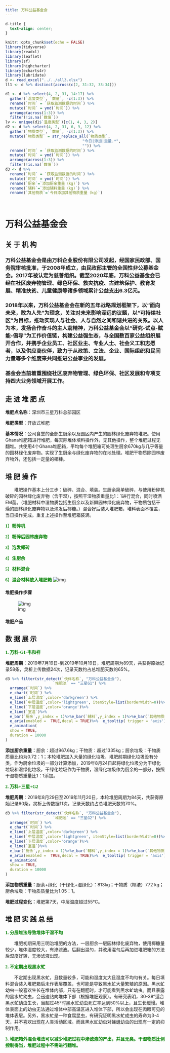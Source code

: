 ---
title: 万科公益基金会
---


```{css, echo=FALSE}
d-title {
  text-align: center;
}
```

```{r setup, include=FALSE}
knitr::opts_chunk$set(echo = FALSE)
library(tidyverse)
library(readxl)
library(leaflet)
library(sf)
library(highcharter)
library(echarts4r)
library(lubridate)
d <- read_excel("../../all3.xlsx")
ll1 <- d %>% distinct(across(c(2, 31:32, 33:34)))

d1 <- d %>% select(4, 2, 31, 14:17) %>%
  gather(`温度类型`, `数值`, -c(1:3)) %>%
  rename(`时间` = `获取监测数据的时间`) %>%
  mutate(`时间` = ymd(`时间`)) %>%
  arrange(across(1:3)) %>%
  filter(!is.na(`数值`))
lv <- unique(d1$`温度类型`)[c(1, 4, 3, 2)]
d2 <- d %>% select(4, 2, 31, 6, 9, 12) %>%
  gather(`物质类型`, `数值`, -c(1:3)) %>%
  mutate(`物质类型` = str_replace_all(`物质类型`,
                                  "今日|添加|重量.*",
                                  "")) %>%
  rename(`时间` = `获取监测数据的时间`) %>%
  mutate(`时间` = ymd(`时间`)) %>%
  arrange(across(1:3)) %>%
  filter(!is.na(`数值`))
d3 <- d %>% 
  rename(`时间` = `获取监测数据的时间`) %>%
  mutate(`时间` = ymd(`时间`)) %>%
  rename(`厨余`=`添加厨余重量（kg)`) %>% 
  rename(`辅料`=`添加辅料重量（kg)`) %>% 
  rename(`其他物质`=`今日添加其他物质重量（kg)`)
  
  
```
# 万科公益基金会

## 关 于 机 构

### 万科公益基金会是由万科企业股份有限公司发起，经国家民政部、国务院审核批准，于2008年成立，由民政部主管的全国性非公募基金会。2017年被认定为慈善组织。截至2020年底，万科公益基金会已经在社区废弃物管理、绿色环保、救灾抗疫、古建筑保护、教育发展、精准扶贫、儿童健康等诸多领域累计公益支出6.3亿元。

### 2018年以来，万科公益基金会在新的五年战略规划框架下，以“面向未来，敢为人先”为理念，关注对未来影响深远的议题，以“可持续社区”为目标，推动实现人与社会、人与自然之间和谐共进的关系。以人为本，发扬合作奋斗的主人翁精神，万科公益基金会以“研究-试点-赋能-倡导”为工作价值链，构建公益强生态，与全国数百家公益组织展开合作，并携手企业员工、社区业主、专业人士、社会义工和志愿者，以及供应商伙伴，致力于从政策、立法、企业、国际组织和民间力量等多个维度来共同推进公益事业的发展。    

### 基金会当前着重围绕社区废弃物管理、绿色环保、社区发展和专项支持四大业务领域开展工作。  

## 走 进 堆 肥 点

**堆肥点名称**：深圳市三星万科总部园区

**堆肥类型**：开放式堆肥

**基本情况**：公司食堂的全部生厨余以及园区内产生的园林绿化废弃物堆肥。使用Ghana堆肥箱进行堆肥，每天除堆体填料操作外，无其他操作，整个堆肥过程无翻堆。共使用4个Ghana堆肥箱，平均每个堆肥箱可处理生厨余670kg与几乎等量的园林绿化废弃物。实现了生厨余与绿化废弃物的在地处理。堆肥干物质除园林废弃物外，还包括一定量的椰糠。

## 堆 肥 操 作

&emsp;&emsp;堆肥操作基本上分三步：破碎、混合、填装。生厨余简单破碎，与使用粉碎机破碎的园林绿化废弃物（含干湿），按照干湿物质重量比1：1进行混合，同时喷洒EM菌。（堆肥材料中湿物质包括生厨余以及新鲜园林绿化废弃物，干物质包括干燥的园林绿化废弃物以及泡发后椰糠。）混合好后装入堆肥箱，堆料表面不覆盖，当日操作完成。重复上述操作至堆肥箱装满。

<span style='color:green;background:背景颜色;font-size:文字大小;font-family:字体;'>**1）粉碎机**</span>

<span style='color:green;background:背景颜色;font-size:文字大小;font-family:字体;'>**2）粉碎后园林废弃物**</span>

<span style='color:green;background:背景颜色;font-size:文字大小;font-family:字体;'>**3）泡发椰砖**</span>

<span style='color:green;background:背景颜色;font-size:文字大小;font-family:字体;'>**4）生厨余**</span>

<span style='color:green;background:背景颜色;font-size:文字大小;font-family:字体;'>**5）材料混合**</span>

<span style='color:green;background:背景颜色;font-size:文字大小;font-family:字体;'>**6）混合材料放入堆肥箱**</span>
![img](1.png) 

#### 堆肥操作步骤
![img](2.png) 

#### 堆肥产品
## 数 据 展 示

<span style='color:green;background:背景颜色;font-size:文字大小;font-family:字体;'>**1. 万科-G1-韦和祥**</span>

**堆肥周期**：2019年7月19日-到2019年10月19日，堆肥周期为89天，共获得原始记录58条，灵析上传数据24次，记录天数约占总堆肥天数的65%。

```{r collapse=TRUE, fig.height=6}
d3 %>% filter(str_detect(`伙伴名称`, "万科公益基金会"),
                     `堆肥池` == "三星G1") %>% 
  arrange(`时间`) %>% 
  e_chart(`时间`) %>%
  e_line(`上层温度`,color='darkgreen') %>%
  e_line(`中层温度`,color='lightgreen', itemStyle=list(borderWidth=0))%>%
  e_line(`下层温度`,color='orange')%>%
  e_line(`室温`)%>%
  e_bar(`厨余`,y_index = 1)%>%e_bar(`辅料`,y_index = 1)%>%e_bar(`其他物质`,y_index = 1) %>%e_y_axis(scale=TRUE) %>%  e_datazoom(type = 'slider') %>% 
  e_aria(enabled =  TRUE,decal = TRUE)%>%  e_tooltip( trigger = 'axis') %>% 
  e_animation(
  show = TRUE,
  duration = 10000
) 
```


**添加厨余重量：**厨余：超过967.6kg；干物质：超过1335kg；厨余垃圾：干物质质量比约为0.72：1；本轮堆肥加入大量的绿化垃圾，堆肥前期绿化垃圾没有分类，作为厨余垃圾的一部分计算添加，2019年8月24日起将绿化垃圾分为干绿化垃圾和湿绿化垃圾，干绿化垃圾作为干物质，湿绿化垃圾作为厨余的一部分，按照干湿物质重量比1：1添加。

<span style='color:green;background:背景颜色;font-size:文字大小;font-family:字体;'>**2. 万科+三星+G2**</span>

**堆肥周期**：2019年8月29日至2019年11月20日，本轮堆肥周期为84天，共获得原始记录60条，灵析上传数据11次，记录天数约占总堆肥天数的70%。

```{r collapse=TRUE, fig.height=6}
d3 %>% filter(str_detect(`伙伴名称`, "万科公益基金会"),
                     `堆肥池` == "三星G2") %>% 
  arrange(`时间`) %>% 
  e_chart(`时间`) %>%
  e_line(`上层温度`,color='darkgreen') %>%
  e_line(`中层温度`,color='lightgreen', itemStyle=list(borderWidth=0))%>%
  e_line(`下层温度`,color='orange')%>%
  e_line(`室温`)%>%
  e_bar(`厨余`,y_index = 1)%>%e_bar(`辅料`,y_index = 1)%>%e_bar(`其他物质`,y_index = 1) %>%e_y_axis(scale=TRUE) %>%  e_datazoom(type = 'slider') %>% 
  e_aria(enabled =  TRUE,decal = TRUE)%>%  e_tooltip( trigger = 'axis') %>% 
  e_animation(
  show = TRUE,
  duration = 10000
) 
```

**添加物质重量：**厨余+绿化（干绿化+湿绿化）：813kg；干物质（椰渣）772 kg；厨余垃圾：干物质质量比为1.05：1。

**堆肥过程变化：**堆肥第7天，中层温度超过55℃。

## 堆 肥 实 践 总 结

<span style='color:green ;background:背景颜色;font-size:文字大小;font-family:字体;'>**1. 分层堆法导致堆体干湿不均**</span>

&emsp;&emsp;堆肥初期采用三明治堆肥的方法，一层厨余一层园林绿化废弃物，使用椰糠量较少，堆体湿度较大，有渗滤液。后翻出混匀，并改用混匀后再加进堆肥箱的方法后湿度好转，无渗滤液出现。

<span style='color:green ;background:背景颜色;font-size:文字大小;font-family:字体;'>**2. 不定期出现黑水虻**</span>

&emsp;&emsp;不定期出现黑水虻，且数量较多，可能和湿度太大且湿度不均匀有关。每日填料混合装入堆肥箱后未作表层覆盖，也可能是导致黑水虻大量繁殖的原因。黑水虻幼虫一般喜欢生长在堆体内部，只有在翻肥时，才可能看到黑水虻幼虫。而且暴露的黑水虻幼虫，会迅速钻向堆体下部（根据堆肥观察）。有研究表明，30-38°适合黑水虻幼虫生长，当超过45°时黑水虻幼虫死亡率达到50%以上，且生长缓慢。堆体表面上的幼虫无法通过堆体中部高温区进入堆体下部，所以会出现在肉眼可见的堆体表层。另外，黑水虻是一种食腐昆虫，有研究证明黑水虻成虫的寿命为3-4天，并不喜欢出现在人类活动区域。而且黑水虻幼虫对蝇蛆幼虫的出现有一定的抑制作用。

<span style='color:green ;background:背景颜色;font-size:文字大小;font-family:字体;'>**3. 堆肥箱外混合堆法可以减少堆肥过程中渗滤液的产出，并且无臭。干湿物质比例控制得当，堆肥过程中不需进行翻堆。**</span>



